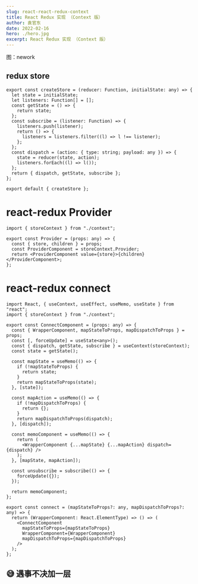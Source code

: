 ```yaml
---
slug: react-react-redux-context
title: React Redux 实现 （Context 版）
author: 袁官东
date: 2022-02-16
hero: ./hero.jpg
excerpt: React Redux 实现 （Context 版）
---
```

<div className={'img-desc'}>图：nework</div>




## redux store

```tsx
export const createStore = (reducer: Function, initialState: any) => {
  let state = initialState;
  let listeners: Function[] = [];
  const getState = () => {
    return state;
  };
  const subscribe = (listener: Function) => {
    listeners.push(listener);
    return () => {
      listeners = listeners.filter((l) => l !== listener);
    };
  };
  const dispatch = (action: { type: string; payload: any }) => {
    state = reducer(state, action);
    listeners.forEach((l) => l());
  };
  return { dispatch, getState, subscribe };
};

export default { createStore };
```

# react-redux Provider
```tsx
import { storeContext } from "./context";

export const Provider = (props: any) => {
  const { store, children } = props;
  const ProviderComponent = storeContext.Provider;
  return <ProviderComponent value={store}>{children}</ProviderComponent>;
};

```
# react-redux connect
```tsx
import React, { useContext, useEffect, useMemo, useState } from "react";
import { storeContext } from "./context";

export const ConnectComponent = (props: any) => {
  const { WrapperComponent, mapStateToProps, mapDispatchToProps } = props;
  const [, forceUpdate] = useState<any>();
  const { dispatch, getState, subscribe } = useContext(storeContext);
  const state = getState();

  const mapState = useMemo(() => {
    if (!mapStateToProps) {
      return state;
    }
    return mapStateToProps(state);
  }, [state]);

  const mapAction = useMemo(() => {
    if (!mapDispatchToProps) {
      return {};
    }
    return mapDispatchToProps(dispatch);
  }, [dispatch]);

  const memoComponent = useMemo(() => {
    return (
      <WrapperComponent {...mapState} {...mapAction} dispatch={dispatch} />
    );
  }, [mapState, mapAction]);

  const unsubscribe = subscribe(() => {
    forceUpdate({});
  });

  return memoComponent;
};

export const connect = (mapStateToProps?: any, mapDispatchToProps?: any) => {
  return (WrapperComponent: React.ElementType) => () => (
    <ConnectComponent
      mapStateToProps={mapStateToProps}
      WrapperComponent={WrapperComponent}
      mapDispatchToProps={mapDispatchToProps}
    />
  );
};

```
## 😅 遇事不决加一层

<div className="art-container">
  <a href="https://codesandbox.io/s/react-redux-context-nqd073?file=/src/App.tsx" target="_blank" style={{marginBottom:20,width:184,height:40, display:'block',background:'url("https://codesandbox.io/static/img/play-codesandbox.svg")'}}>
  </a>
</div>